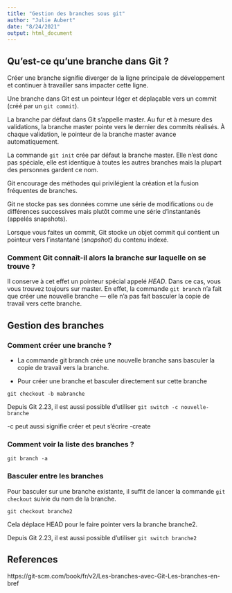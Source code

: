 ```yaml
---
title: "Gestion des branches sous git"
author: "Julie Aubert"
date: "8/24/2021"
output: html_document
---
```



## Qu'est-ce qu'une branche dans Git ?

Créer une branche signifie diverger de la ligne principale de développement et continuer à travailler sans impacter cette ligne. 

Une branche dans Git est un pointeur léger et déplaçable vers un commit (créé par un `git commit`).

La branche par défaut dans Git s’appelle master. Au fur et à mesure des validations, la branche master pointe vers le dernier des commits réalisés. À chaque validation, le pointeur de la branche master avance automatiquement.

La commande `git init` crée par défaut la branche master. Elle n'est donc pas spéciale, elle est identique à toutes les autres branches mais la plupart des personnes gardent ce nom.

Git encourage des méthodes qui privilégient la création et la fusion fréquentes de branches.

Git ne stocke pas ses données comme une série de modifications ou de différences successives mais plutôt comme une série d’instantanés (appelés snapshots).

Lorsque vous faites un commit, Git stocke un objet commit qui contient un pointeur vers l’instantané (*snapshot*) du contenu indexé. 

### Comment Git connaît-il alors la branche sur laquelle on se trouve ?

Il conserve à cet effet un pointeur spécial appelé *HEAD*. Dans ce cas, vous vous trouvez toujours sur master. En effet, la commande `git branch` n’a fait que créer une nouvelle branche — elle n’a pas fait basculer la copie de travail vers cette branche.


## Gestion des branches


### Comment créer une branche ?

* La commande git branch crée une nouvelle branche sans basculer la copie de travail vers la branche.

* Pour créer une branche et basculer directement sur cette branche

`git checkout -b mabranche`

Depuis Git 2.23, il est aussi possible d'utiliser `git switch -c nouvelle-branche`

-c peut aussi signifie créer et peut s'écrire -create

### Comment voir la liste des branches ?

`git branch -a`

### Basculer entre les branches
Pour basculer sur une branche existante, il suffit de lancer la commande `git checkout` suivie du nom de la branche.

`git checkout branche2`

Cela déplace HEAD pour le faire pointer vers la branche branche2.

Depuis Git 2.23, il est aussi possible d'utiliser `git switch branche2`


## References

https://git-scm.com/book/fr/v2/Les-branches-avec-Git-Les-branches-en-bref

